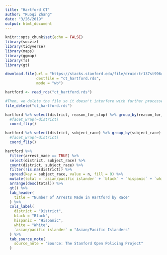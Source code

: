 ```yaml
---
title: "Hartford CT"
author: "Ruoqi Zhang"
date: "3/26/2019"
output: html_document
---
```


```r
knitr::opts_chunk$set(echo = FALSE)
library(socviz)
library(tidyverse)
library(maps)
library(ggmap)
library(fs)
library(gt)
```

```r
download.file(url = "https://stacks.stanford.edu/file/druid:tr137st9964/tr137st9964_ct_hartford_2019_02_25.rds",
              destfile = "ct_hartford.rds",
              mode = "wb")

hartford <- read_rds("ct_hartford.rds")

#Then, we delete the file so it doesn't interfere with further processes
file_delete("ct_hartford.rds")
```

```r
hartford %>% select(district, reason_for_stop) %>% group_by(reason_for_stop) %>% summarize(total = n()) %>% ggplot(aes(x = reason_for_stop, y = total)) + geom_col() +
  #facet_wrap(~district) 
  coord_flip()
```

```r
hartford %>% select(district, subject_race) %>% group_by(subject_race) %>% summarize(total = n()) %>% ggplot(aes(x = subject_race, y = total)) + geom_col() +
  #facet_wrap(~district) 
  coord_flip()

```

```r
hartford %>% 
  filter(arrest_made == TRUE) %>% 
  select(district, subject_race) %>% 
  count(district, subject_race) %>% 
  filter(!is.na(district)) %>% 
  spread(key = subject_race, value = n, fill = 0) %>% 
  mutate(total = `asian/pacific islander` + `black` + `hispanic` + `white`) %>% 
  arrange(desc(total)) %>% 
  gt() %>% 
  tab_header(
    title = "Number of Arrests Made in Hartford by Race"
  ) %>% 
  cols_label(
    district = "District",
    black = "Black",
    hispanic = "Hispanic",
    white = "White",
    `asian/pacific islander` = "Asian/Pacific Islanders"
  ) %>% 
  tab_source_note(
    source_note = "Source: The Stanford Open Policing Project"
  )
  
```

